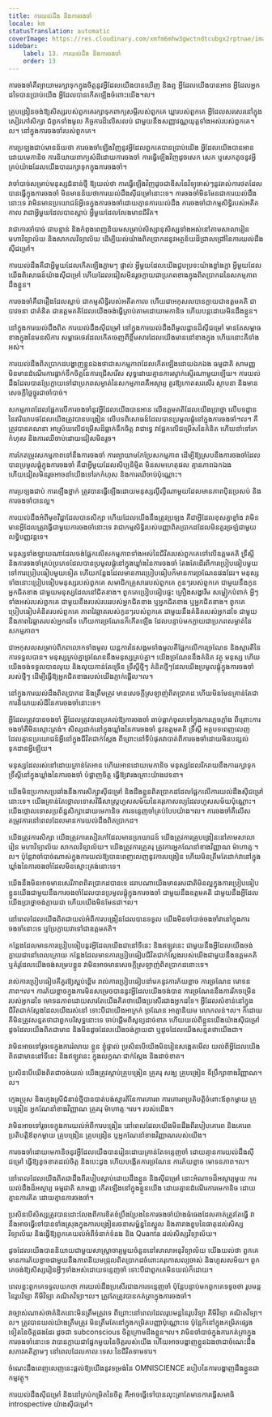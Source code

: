 ```yaml
---
title: ការយល់ដឹង និងការចងចាំ
locale: km
statusTranslation: automatic
coverImage: https://res.cloudinary.com/xmfm6mhw3gwctndtcubgx2rptnae/image/upload/v1740337243/small_cover_educacion_fundamental_a051170f1c.webp
sidebar:
    label: 13. ការយល់ដឹង និងការចងចាំ
    order: 13
---
```

ការចងចាំគឺព្យាយាមរក្សាទុកក្នុងចិត្តនូវអ្វីដែលយើងបានឃើញ និងឮ អ្វីដែលយើងបានអាន អ្វីដែលអ្នកដទៃបានប្រាប់យើង អ្វីដែលបានកើតឡើងចំពោះយើង។ល។

គ្រូបង្រៀនចង់ឱ្យសិស្សរបស់ពួកគេរក្សាទុកពាក្យសម្ដីរបស់ពួកគេ ឃ្លារបស់ពួកគេ អ្វីដែលសរសេរនៅក្នុងសៀវភៅសិក្សា ជំពូកទាំងមូល កិច្ចការដ៏លើសលប់ ជាមួយនឹងសញ្ញាវណ្ណយុត្តទាំងអស់របស់ពួកគេ។ល។ នៅក្នុងការចងចាំរបស់ពួកគេ។

ការប្រឡងជាប់មានន័យថា ការចងចាំឡើងវិញនូវអ្វីដែលពួកគេបានប្រាប់យើង អ្វីដែលយើងបានអានដោយមេកានិច ការនិយាយពាក្យសំដីដោយការចងចាំ ការធ្វើឡើងវិញដូចសេក សេក ឬសេកតូចនូវអ្វីគ្រប់យ៉ាងដែលយើងបានរក្សាទុកក្នុងការចងចាំ។

វាចាំបាច់សម្រាប់មនុស្សជំនាន់ថ្មី ឱ្យយល់ថា ការធ្វើឡើងវិញដូចជាឌីសនៃវិទ្យុចាស់ៗនូវរាល់ការថតដែលបានធ្វើក្នុងការចងចាំ មិនមានន័យថាការយល់ដឹងស៊ីជម្រៅនោះទេ។ ការចងចាំមិនមែនជាការយល់ដឹងនោះទេ វាមិនមានប្រយោជន៍អ្វីទេក្នុងការចងចាំដោយគ្មានការយល់ដឹង ការចងចាំជាកម្មសិទ្ធិរបស់អតីតកាល វាជាអ្វីមួយដែលបានស្លាប់ អ្វីមួយដែលលែងមានជីវិត។

វាជាការចាំបាច់ ជាបន្ទាន់ និងកំពុងពេញនិយមសម្រាប់សិស្សានុសិស្សទាំងអស់នៅតាមសាលារៀន មហាវិទ្យាល័យ និងសាកលវិទ្យាល័យ ដើម្បីយល់យ៉ាងពិតប្រាកដនូវអត្ថន័យដ៏ជ្រាលជ្រៅនៃការយល់ដឹងស៊ីជម្រៅ។

ការយល់ដឹងគឺជាអ្វីមួយដែលកើតឡើងភ្លាមៗ ផ្ទាល់ អ្វីមួយដែលយើងជួបប្រទះយ៉ាងខ្លាំងក្លា អ្វីមួយដែលយើងពិសោធន៍យ៉ាងស៊ីជម្រៅ ហើយដែលជៀសមិនរួចក្លាយជាប្រភពខាងក្នុងពិតប្រាកដនៃសកម្មភាពដឹងខ្លួន។

ការចងចាំគឺជារឿងដែលស្លាប់ ជាកម្មសិទ្ធិរបស់អតីតកាល ហើយជាអកុសលបានក្លាយជាឧត្តមគតិ ជាបាវចនា ជាគំនិត ជាឧត្តមគតិដែលយើងចង់ធ្វើត្រាប់តាមដោយមេកានិច ហើយបន្តដោយមិនដឹងខ្លួន។

នៅក្នុងការយល់ដឹងពិត ការយល់ដឹងស៊ីជម្រៅ នៅក្នុងការយល់ដឹងពីមូលដ្ឋានដ៏ស៊ីជម្រៅ មានតែសម្ពាធខាងក្នុងនៃមនសិការ សម្ពាធថេរដែលកើតចេញពីខ្លឹមសារដែលយើងមាននៅខាងក្នុង ហើយនោះគឺទាំងអស់។

ការយល់ដឹងពិតប្រាកដបង្ហាញខ្លួនឯងថាជាសកម្មភាពដែលកើតឡើងដោយឯកឯង ធម្មជាតិ សាមញ្ញ មិនមានដំណើរការធ្លាក់ទឹកចិត្តនៃការជ្រើសរើស សុទ្ធដោយគ្មានការស្ទាក់ស្ទើរណាមួយឡើយ។ ការយល់ដឹងដែលបានប្រែក្លាយទៅជាប្រភពសម្ងាត់នៃសកម្មភាពគឺអស្ចារ្យ គួរឱ្យកោតសរសើរ ស្ថាបនា និងមានសេចក្តីថ្លៃថ្នូរជាចាំបាច់។

សកម្មភាពដែលផ្អែកលើការចងចាំនូវអ្វីដែលយើងបានអាន លើឧត្តមគតិដែលយើងប្រាថ្នា លើបទដ្ឋាន នៃឥរិយាបថដែលយើងត្រូវបានបង្រៀន លើបទពិសោធន៍ដែលបានប្រមូលផ្តុំនៅក្នុងការចងចាំ។ល។ គឺត្រូវបានគណនា អាស្រ័យលើជម្រើសដ៏ធ្លាក់ទឹកចិត្ត វាជាទ្វេ វាផ្អែកលើជម្រើសនៃគំនិត ហើយនាំទៅរកកំហុស និងការឈឺចាប់ដោយជៀសមិនរួច។

ការកែតម្រូវសកម្មភាពទៅនឹងការចងចាំ ការព្យាយាមកែប្រែសកម្មភាព ដើម្បីឱ្យស្របនឹងការចងចាំដែលបានប្រមូលផ្តុំក្នុងការចងចាំ គឺជាអ្វីមួយដែលសិប្បនិម្មិត មិនសមហេតុផល គ្មានភាពឯកឯង ហើយជៀសមិនរួចអាចនាំយើងទៅរកកំហុស និងការឈឺចាប់ប៉ុណ្ណោះ។

ការប្រឡងជាប់ ការឡើងថ្នាក់ ត្រូវបានធ្វើឡើងដោយមនុស្សល្ងីល្ងឺណាមួយដែលមានភាពប៉ិនប្រសប់ និងការចងចាំបានល្អ។

ការយល់ដឹងអំពីមុខវិជ្ជាដែលបានសិក្សា ហើយដែលយើងនឹងត្រូវប្រឡង គឺជាអ្វីដែលខុសគ្នាខ្លាំង វាមិនមានអ្វីដែលត្រូវធ្វើជាមួយការចងចាំនោះទេ វាជាកម្មសិទ្ធិរបស់បញ្ញាពិតប្រាកដដែលមិនគួរច្រឡំជាមួយលទ្ធិបញ្ញវន្តទេ។

មនុស្សទាំងឡាយណាដែលចង់ផ្អែកលើសកម្មភាពទាំងអស់នៃជីវិតរបស់ពួកគេទៅលើឧត្តមគតិ ទ្រឹស្តី និងការចងចាំគ្រប់ប្រភេទដែលបានប្រមូលផ្តុំនៅក្នុងឃ្លាំងនៃការចងចាំ តែងតែដើរពីការប្រៀបធៀបមួយទៅការប្រៀបធៀបមួយទៀត ហើយកន្លែងដែលមានការប្រៀបធៀបក៏មានការច្រណែនផងដែរ។ មនុស្សទាំងនោះប្រៀបធៀបមនុស្សរបស់ពួកគេ សមាជិកគ្រួសាររបស់ពួកគេ កូនៗរបស់ពួកគេ ជាមួយនឹងកូនអ្នកជិតខាង ជាមួយមនុស្សដែលនៅជិតខាង។ ពួកគេប្រៀបធៀបផ្ទះ គ្រឿងសង្ហារឹម សម្លៀកបំពាក់ អ្វីៗទាំងអស់របស់ពួកគេ ជាមួយនឹងរបស់របររបស់អ្នកជិតខាង ឬអ្នកជិតខាង ឬអ្នកជិតខាង។ ពួកគេប្រៀបធៀបគំនិតរបស់ពួកគេ ភាពវៃឆ្លាតរបស់កូនៗរបស់ពួកគេ ជាមួយនឹងគំនិតរបស់អ្នកដទៃ ជាមួយនឹងភាពវៃឆ្លាតរបស់អ្នកដទៃ ហើយការច្រណែនក៏កើតឡើង ដែលបន្ទាប់មកក្លាយជាប្រភពសម្ងាត់នៃសកម្មភាព។

ជាអកុសលសម្រាប់ពិភពលោកទាំងមូល យន្តការនៃសង្គមទាំងមូលគឺផ្អែកលើការច្រណែន និងស្មារតីនៃការទទួលបាន។ មនុស្សគ្រប់គ្នាច្រណែននឹងមនុស្សគ្រប់គ្នា។ យើងច្រណែននឹងគំនិត វត្ថុ មនុស្ស ហើយយើងចង់ទទួលបានលុយ និងលុយកាន់តែច្រើន ទ្រឹស្តីថ្មីៗ គំនិតថ្មីៗដែលយើងប្រមូលផ្តុំក្នុងការចងចាំ របស់ថ្មីៗ ដើម្បីធ្វើឱ្យអ្នកជិតខាងរបស់យើងភ្ញាក់ផ្អើល។ល។

នៅក្នុងការយល់ដឹងពិតប្រាកដ និងត្រឹមត្រូវ មានសេចក្តីស្រឡាញ់ពិតប្រាកដ ហើយមិនមែនគ្រាន់តែជាការនិយាយសំដីនៃការចងចាំនោះទេ។

អ្វីដែលត្រូវបានចងចាំ អ្វីដែលត្រូវបានប្រគល់ឱ្យការចងចាំ ឆាប់ធ្លាក់ចូលទៅក្នុងការភ្លេចភ្លាំង ពីព្រោះការចងចាំគឺមិនស្មោះត្រង់។ សិស្សដាក់នៅក្នុងឃ្លាំងនៃការចងចាំ នូវឧត្តមគតិ ទ្រឹស្តី អត្ថបទពេញលេញ ដែលគ្មានប្រយោជន៍អ្វីនៅក្នុងជីវិតជាក់ស្តែង ពីព្រោះនៅទីបំផុតវាបាត់ពីការចងចាំដោយមិនបន្សល់ទុកដានអ្វីឡើយ។

មនុស្សដែលរស់នៅដោយគ្រាន់តែអាន ហើយអានដោយមេកានិច មនុស្សដែលរីករាយនឹងការរក្សាទុកទ្រឹស្តីនៅក្នុងឃ្លាំងនៃការចងចាំ បំផ្លាញចិត្ត ធ្វើឱ្យវារងគ្រោះយ៉ាងវេទនា។

យើងមិនប្រកាសប្រឆាំងនឹងការសិក្សាស៊ីជម្រៅ និងដឹងខ្លួនពិតប្រាកដដែលផ្អែកលើការយល់ដឹងស៊ីជម្រៅនោះទេ។ យើងគ្រាន់តែថ្កោលទោសវិធីសាស្រ្តហួសសម័យនៃគរុកោសល្យដែលហួសសម័យប៉ុណ្ណោះ។ យើងថ្កោលទោសប្រព័ន្ធសិក្សាដោយមេកានិច ការទន្ទេញចាំគ្រប់បែបយ៉ាង។ល។ ការចងចាំគឺលើសតម្រូវការនៅពេលដែលមានការយល់ដឹងពិតប្រាកដ។

យើងត្រូវការសិក្សា យើងត្រូវការសៀវភៅដែលមានប្រយោជន៍ យើងត្រូវការគ្រូបង្រៀននៅតាមសាលារៀន មហាវិទ្យាល័យ សាកលវិទ្យាល័យ។ យើងត្រូវការគ្រូគរុ ត្រូវការអ្នកណែនាំខាងវិញ្ញាណ ម៉ាហាត្មៈ។ល។ ប៉ុន្តែវាចាំបាច់ណាស់ក្នុងការយល់ឱ្យបានពេញលេញនូវការបង្រៀន ហើយមិនត្រឹមតែដាក់វានៅក្នុងឃ្លាំងនៃការចងចាំដែលមិនស្មោះត្រង់នោះទេ។

យើងនឹងមិនអាចមានសេរីភាពពិតប្រាកដបានទេ ដរាបណាយើងមានរសជាតិមិនល្អក្នុងការប្រៀបធៀបខ្លួនយើងជាមួយនឹងការចងចាំដែលបានប្រមូលផ្តុំក្នុងការចងចាំ ជាមួយនឹងឧត្តមគតិ ជាមួយនឹងអ្វីដែលយើងប្រាថ្នាចង់ក្លាយជា ហើយយើងមិនមែនជា។ល។

នៅពេលដែលយើងពិតជាយល់អំពីការបង្រៀនដែលបានទទួល យើងមិនចាំបាច់ចងចាំវានៅក្នុងការចងចាំនោះទេ ឬប្រែក្លាយវាទៅជាឧត្តមគតិ។

កន្លែងដែលមានការប្រៀបធៀបនូវអ្វីដែលយើងជានៅទីនេះ និងឥឡូវនេះ ជាមួយនឹងអ្វីដែលយើងចង់ក្លាយជានៅពេលក្រោយ កន្លែងដែលមានការប្រៀបធៀបជីវិតជាក់ស្តែងរបស់យើងជាមួយនឹងឧត្តមគតិ ឬគំរូដែលយើងចង់សម្របខ្លួន វាមិនអាចមានសេចក្តីស្រឡាញ់ពិតប្រាកដនោះទេ។

រាល់ការប្រៀបធៀបគឺគួរឱ្យស្អប់ខ្ពើម រាល់ការប្រៀបធៀបនាំមកនូវការភ័យខ្លាច ការច្រណែន មោទនភាព។ល។ ការភ័យខ្លាចក្នុងការមិនសម្រេចបាននូវអ្វីដែលយើងចង់បាន ការច្រណែននឹងការរីកចម្រើនរបស់អ្នកដទៃ មោទនភាពដោយសារតែយើងគិតថាយើងប្រសើរជាងអ្នកដទៃ។ អ្វីដែលសំខាន់នៅក្នុងជីវិតជាក់ស្តែងដែលយើងរស់នៅ ទោះបីជាយើងអាក្រក់ ច្រណែន អាត្មានិយម លោភលន់។ល។ ក៏ដោយ គឺមិនត្រូវសន្មតថាជាពួកបរិសុទ្ធនោះទេ ចាប់ផ្តើមពីសូន្យដាច់ខាត ហើយយល់ពីខ្លួនយើងយ៉ាងស៊ីជម្រៅ ដូចដែលយើងពិតជាមាន និងមិនដូចដែលយើងចង់ក្លាយជា ឬដូចដែលយើងសន្មតថាយើងជា។

វាមិនអាចទៅរួចទេក្នុងការរំលាយ ខ្លួន ខ្ញុំផ្ទាល់ ប្រសិនបើយើងមិនរៀនសង្កេតមើល យល់ពីអ្វីដែលយើងពិតជាមាននៅទីនេះ និងឥឡូវនេះ ក្នុងលក្ខណៈជាក់ស្តែង និងដាច់ខាត។

ប្រសិនបើយើងពិតជាចង់យល់ យើងត្រូវស្តាប់គ្រូបង្រៀន គ្រូគរុ សង្ឃ គ្រូបង្រៀន ទីប្រឹក្សាខាងវិញ្ញាណ។ល។

ក្មេងប្រុស និងក្មេងស្រីជំនាន់ថ្មីបានបាត់បង់ស្មារតីនៃការគោរព ការគោរពប្រតិបត្តិចំពោះឪពុកម្តាយ គ្រូបង្រៀន អ្នកណែនាំខាងវិញ្ញាណ គ្រូគរុ ម៉ាហាត្មៈ។ល។ របស់យើង។

វាមិនអាចទៅរួចទេក្នុងការយល់អំពីការបង្រៀន នៅពេលដែលយើងមិនដឹងពីរបៀបគោរព និងគោរពប្រតិបត្តិឪពុកម្តាយ គ្រូបង្រៀន គ្រូបង្រៀន ឬអ្នកណែនាំខាងវិញ្ញាណរបស់យើង។

ការចងចាំដោយមេកានិចនូវអ្វីដែលយើងបានរៀនដោយគ្រាន់តែទន្ទេញចាំ ដោយគ្មានការយល់ដឹងស៊ីជម្រៅ ធ្វើឱ្យខូចខាតដល់ចិត្ត និងបេះដូង ហើយបង្កើតការច្រណែន ការភ័យខ្លាច មោទនភាព។ល។

នៅពេលដែលយើងពិតជាដឹងពីរបៀបស្តាប់ដោយដឹងខ្លួន និងស៊ីជម្រៅ នោះអំណាចដ៏អស្ចារ្យមួយ ការយល់ដឹងដ៏អស្ចារ្យ ធម្មជាតិ សាមញ្ញ កើតឡើងនៅក្នុងខ្លួនយើង ដោយគ្មានដំណើរការមេកានិច ដោយគ្មានការគិត ដោយគ្មានការចងចាំ។

ប្រសិនបើសិស្សត្រូវបានដោះលែងពីការខិតខំប្រឹងប្រែងនៃការចងចាំយ៉ាងធំធេងដែលគាត់ត្រូវតែធ្វើ វានឹងអាចធ្វើទៅបានទាំងស្រុងក្នុងការបង្រៀនរចនាសម្ព័ន្ធនៃស្នូល និងតារាងខួបនៃធាតុដល់សិស្សវិទ្យាល័យ និងធ្វើឱ្យពួកគេយល់អំពីទំនាក់ទំនង និង Quanta ដល់សិស្សវិទ្យាល័យ។

ដូចដែលយើងបាននិយាយជាមួយសាស្រ្តាចារ្យមួយចំនួននៅសាលាអនុវិទ្យាល័យ យើងយល់ថា ពួកគេមានការភ័យខ្លាចជាមួយនឹងភាពនិយមជ្រុលពិតប្រាកដចំពោះគរុកោសល្យចាស់ និងហួសសម័យ។ ពួកគេចង់ឱ្យសិស្សរៀនអ្វីៗទាំងអស់ដោយទន្ទេញចាំ ទោះបីជាពួកគេមិនយល់ក៏ដោយ។

ពេលខ្លះពួកគេទទួលយកថា ការយល់ដឹងប្រសើរជាងការទន្ទេញចាំ ប៉ុន្តែបន្ទាប់មកពួកគេទទូចថា រូបមន្តនៃរូបវិទ្យា គីមីវិទ្យា គណិតវិទ្យា។ល។ ត្រូវតែត្រូវបានកត់ត្រាក្នុងការចងចាំ។

វាច្បាស់ណាស់ថាគំនិតនោះមិនត្រឹមត្រូវទេ ពីព្រោះនៅពេលដែលរូបមន្តនៃរូបវិទ្យា គីមីវិទ្យា គណិតវិទ្យា។ល។ ត្រូវបានយល់យ៉ាងត្រឹមត្រូវ មិនត្រឹមតែនៅក្នុងកម្រិតបញ្ញាប៉ុណ្ណោះទេ ប៉ុន្តែក៏នៅក្នុងកម្រិតផ្សេងទៀតនៃចិត្តផងដែរ ដូចជា subconscious ចិត្តក្រោមដឹងខ្លួន។ល។ វាមិនចាំបាច់ក្នុងការកត់ត្រាក្នុងការចងចាំនោះទេ វាបានក្លាយជាផ្នែកមួយនៃចិត្តរបស់យើង ហើយអាចបង្ហាញខ្លួនឯងថាជាចំណេះដឹងសភាវគតិភ្លាមៗ នៅពេលដែលកាលៈទេសៈនៃជីវិតទាមទារ។

ចំណេះដឹងពេញលេញនេះផ្តល់ឱ្យយើងនូវទម្រង់នៃ OMNISCIENCE របៀបនៃការបង្ហាញដឹងខ្លួនជាកម្មវត្ថុ។

ការយល់ដឹងស៊ីជម្រៅ និងនៅគ្រប់កម្រិតនៃចិត្ត គឺអាចធ្វើទៅបានលុះត្រាតែមានការធ្វើសមាធិ introspective យ៉ាងស៊ីជម្រៅ។

